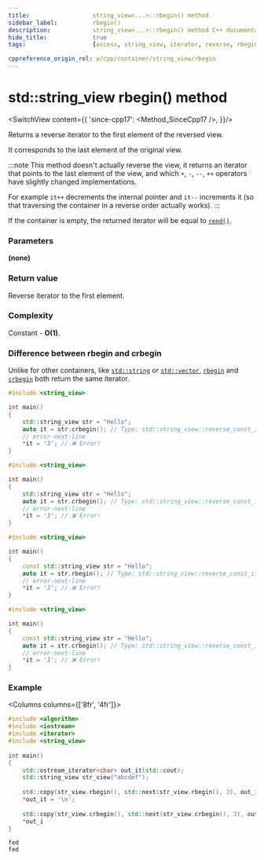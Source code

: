```yaml
---
title:					string_view<...>::rbegin() method
sidebar_label:			rbegin()
description:			string_view<...>::rbegin() method C++ documentation
hide_title:				true
tags:					[access, string_view, iterator, reverse, rbegin, begin]

cppreference_origin_rel: w/cpp/container/string_view/rbegin
---
```



<!-- Terms -->

<!----------------- Codes ---------------------->

<!-- rbegin() -->

# std::string_view rbegin() method

<SwitchView content={{
	'since-cpp17': <Method_SinceCpp17 />,
}}/>

Returns a <Tooltip title={Term_ContAlias_ReverseIterator}>reverse iterator</Tooltip> to the first element of the reversed view.  

It corresponds to the last element of the original view.

:::note
This method doesn't actually reverse the view, it returns an iterator that points to the last element of the view,
and which `+`, `-`, `--`, `++` operators have slightly changed implementations.

For example `it++` decrements the internal pointer and `it--` increments it (so that traversing the container in a reverse order actually works).
:::

If the container is empty, the returned iterator will be equal to [`rend()`](rend).

### Parameters

**(none)**

### Return value

Reverse iterator to the first element.

### Complexity

Constant - **O(1)**.

### Difference between rbegin and crbegin

Unlike for other containers, like [`std::string`](../string.mdx) or [`std::vector`](../../arrays/vector.mdx), [`rbegin`](#) and [`crbegin`](#) both return the same iterator.

<Tabs>
<TabItem value="non-const-container" label="Non const container" default>

<Tabs>
<TabItem value="rbegin" label="rbegin" default>

```cpp
#include <string_view>

int main()
{
    std::string_view str = "Hello";
    auto it = str.crbegin(); // Type: std::string_view::reverse_const_iterator
    // error-next-line
    *it = 'J'; // ❌ Error!
}
```

</TabItem>
<TabItem value="crbegin" label="crbegin" default>

```cpp
#include <string_view>

int main()
{
    std::string_view str = "Hello";
    auto it = str.crbegin(); // Type: std::string_view::reverse_const_iterator
    // error-next-line
    *it = 'J'; // ❌ Error! 
}
```

</TabItem>
</Tabs>

</TabItem>
<TabItem value="const-container" label="Const container">

<Tabs>
<TabItem value="rbegin" label="rbegin" default>

```cpp
#include <string_view>

int main()
{
    const std::string_view str = "Hello";
    auto it = str.rbegin(); // Type: std::string_view::reverse_const_iterator
    // error-next-line
    *it = 'J'; // ❌ Error! 
}
```

</TabItem>
<TabItem value="crbegin" label="crbegin" default>

```cpp
#include <string_view>

int main()
{
    const std::string_view str = "Hello";
    auto it = str.crbegin(); // Type: std::string_view::reverse_const_iterator
    // error-next-line
    *it = 'J'; // ❌ Error! 
}
```

</TabItem>
</Tabs>

</TabItem>
</Tabs>

### Example

<Columns columns={['8fr', '4fr']}>
<div>

```cpp title='Main.cpp' showLineNumbers
#include <algorithm>
#include <iostream>
#include <iterator>
#include <string_view>
 
int main()
{
    std::ostream_iterator<char> out_it(std::cout);
    std::string_view str_view("abcdef");
 
    std::copy(str_view.rbegin(), std::next(str_view.rbegin(), 3), out_it);
    *out_it = '\n';
 
    std::copy(str_view.crbegin(), std::next(str_view.crbegin(), 3), out_it);
    *out_i
}
```

</div>
<div>

```plaintext title="Output"
fed
fed
```

</div>
</Columns>
